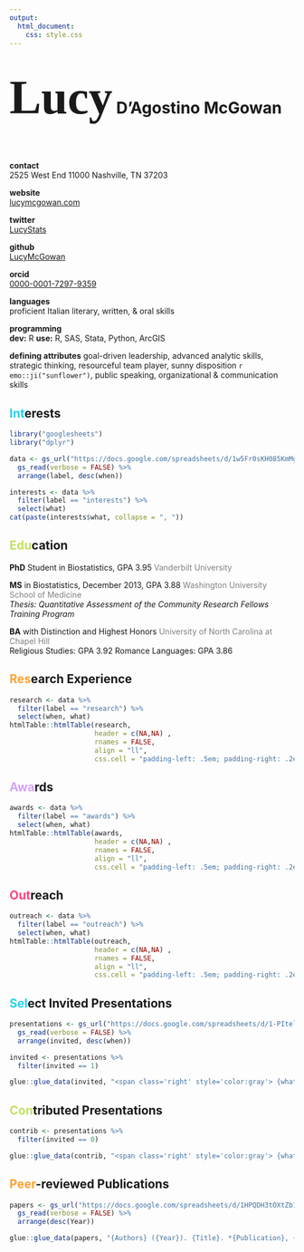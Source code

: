 ```yaml
---
output: 
  html_document:
    css: style.css
---
```

<h1><span style="font-family:myFancyFont; font-size:3em;">Lucy</span> D'Agostino McGowan</h1> <br>

<div class="prettycol">
  <div class="column sidebar">

**contact**  
2525 West End 11000
Nashville, TN 37203

**website**  
[lucymcgowan.com](http://lucymcgowan.com)

**twitter**  
[LucyStats](http://twitter.com/LucyStats)

**github**  
[LucyMcGowan](http://github.com/LucyMcGowan)

**orcid**  
[0000-0001-7297-9359](http://orcid.org/0000-0001-7297-9359)

**languages**  
proficient Italian literary,
written, & oral skills

**programming**  
**dev:** R **use:** R, SAS,
Stata, Python, ArcGIS

**defining attributes**
goal-driven leadership,
advanced analytic skills,
strategic thinking,
resourceful team player,
sunny disposition `r emo::ji("sunflower")`,
public speaking,
organizational &
communication skills
  </div>
<h2> <span style='color:#26D1EA'>Int</span>erests </h2>

```r
library("googlesheets")
library("dplyr")
```

```r
data <- gs_url("https://docs.google.com/spreadsheets/d/1w5Fr0sKH085KmMg_XP06Nv4AdDD1cwwauxlFY0kRTTU/edit#gid=0", verbose = FALSE) %>%
  gs_read(verbose = FALSE) %>%
  arrange(label, desc(when))
```

```r
interests <- data %>%
  filter(label == "interests") %>%
  select(what)
cat(paste(interests$what, collapse = ", "))
```

<h2><span style='color:#C2E15F'>Edu</span>cation </h2>

**PhD** Student in Biostatistics, GPA 3.95 <span class='right' style='color:gray'>Vanderbilt University</span>

**MS** in Biostatistics, December 2013, GPA 3.88 <span class='right' style='color:gray'>Washington University School of Medicine</span>  <br>
*Thesis: Quantitative Assessment of the Community Research Fellows Training Program*

**BA** with Distinction and Highest Honors <span class='right' style='color:gray'> University of North Carolina at Chapel Hill</span>  <br>
Religious Studies: GPA 3.92 Romance Languages: GPA 3.86


<h2><span style='color:#FDA333'>Res</span>earch Experience </h2>

```r
research <- data %>%
  filter(label == "research") %>%
  select(when, what)
htmlTable::htmlTable(research, 
                     header = c(NA,NA) ,
                     rnames = FALSE,
                     align = "ll",
                     css.cell = "padding-left: .5em; padding-right: .2em;")
```

<h2> <span style='color:#D3A4F9'>Awa</span>rds</h2>

```r
awards <- data %>%
  filter(label == "awards") %>%
  select(when, what)
htmlTable::htmlTable(awards, 
                     header = c(NA,NA) ,
                     rnames = FALSE,
                     align = "ll",
                     css.cell = "padding-left: .5em; padding-right: .2em;")
```

<h2> <span style='color:#FB4485'>Out</span>reach</h2>

```r
outreach <- data %>%
  filter(label == "outreach") %>%
  select(when, what)
htmlTable::htmlTable(outreach, 
                     header = c(NA,NA) ,
                     rnames = FALSE,
                     align = "ll",
                     css.cell = "padding-left: .5em; padding-right: .2em;")
```

<h2> <span style='color:#26D1EA'>Sel</span>ect Invited Presentations</h2>

```r
presentations <- gs_url("https://docs.google.com/spreadsheets/d/1-PItelqpv0Sb_LdiEDqb8O3D_Roii5nVTL07IRVbRtA/edit#gid=0", verbose = FALSE) %>%
  gs_read(verbose = FALSE) %>%
  arrange(invited, desc(when))

invited <- presentations %>%
  filter(invited == 1)

glue::glue_data(invited, "<span class='right' style='color:gray'> {what} </span> <span class'left'>**{where}**</span> <br> <blockquote> {who}, [\"{title}.\"]({link}) </blockquote>")
```

<h2> <span style='color:#C2E15F'>Con</span>tributed Presentations </h2>

```r
contrib <- presentations %>%
  filter(invited == 0)

glue::glue_data(contrib, "<span class='right' style='color:gray'> {what} </span> <span class'left'>**{where}**</span> <br> <blockquote> {who}, [\"{title}.\"]({link}) </blockquote>")
```

<h2><span style='color:#FDA333'>Peer</span>-reviewed Publications</h2>

```r
papers <- gs_url("https://docs.google.com/spreadsheets/d/1HPQDH3tOXtZb1DV--8wR9CKAzUz5aywWc2vM3OQ5SrU/edit#gid=0", verbose = FALSE) %>%
  gs_read(verbose = FALSE) %>%
  arrange(desc(Year))

glue::glue_data(papers, "{Authors} ({Year}). {Title}. *{Publication}, {Volume}*({Number}), {Pages}. <br><br>")
```

</div>